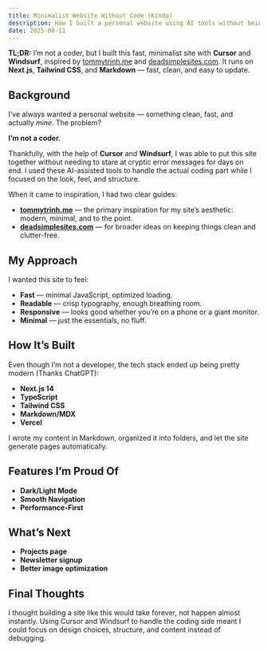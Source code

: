 ```yaml
---
title: Minimalist Website Without Code (Kinda)
description: How I built a personal website using AI tools without being a coder
date: 2025-08-11
---  
```


**TL;DR:** I’m not a coder, but I built this fast, minimalist site with **Cursor** and **Windsurf**, inspired by [tommytrinh.me](https://tommytrinh.me/) and [deadsimplesites.com](https://deadsimplesites.com/). It runs on **Next.js**, **Tailwind CSS**, and **Markdown** — fast, clean, and easy to update.

## Background

I’ve always wanted a personal website — something clean, fast, and actually *mine*. The problem?

**I’m not a coder.**

Thankfully, with the help of **Cursor** and **Windsurf**, I was able to put this site together without needing to stare at cryptic error messages for days on end. I used these AI-assisted tools to handle the actual coding part while I focused on the look, feel, and structure.

When it came to inspiration, I had two clear guides:

* **[tommytrinh.me](https://tommytrinh.me/)** — the primary inspiration for my site’s aesthetic: modern, minimal, and to the point.
* **[deadsimplesites.com](https://deadsimplesites.com/)** — for broader ideas on keeping things clean and clutter-free.

## My Approach

I wanted this site to feel:

* **Fast** — minimal JavaScript, optimized loading.
* **Readable** — crisp typography, enough breathing room.
* **Responsive** — looks good whether you’re on a phone or a giant monitor.
* **Minimal** — just the essentials, no fluff.

## How It’s Built

Even though I’m not a developer, the tech stack ended up being pretty modern (Thanks ChatGPT):

* **Next.js 14**
* **TypeScript**
* **Tailwind CSS**
* **Markdown/MDX**
* **Vercel**

I wrote my content in Markdown, organized it into folders, and let the site generate pages automatically.

## Features I’m Proud Of

* **Dark/Light Mode**
* **Smooth Navigation**
* **Performance-First**

## What’s Next

* **Projects page**
* **Newsletter signup**
* **Better image optimization**

## Final Thoughts

I thought building a site like this would take forever, not happen almost instantly. Using Cursor and Windsurf to handle the coding side meant I could focus on design choices, structure, and content instead of debugging.

